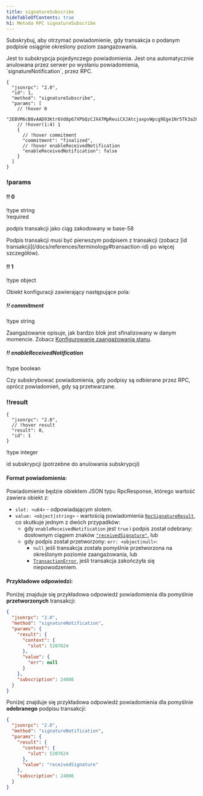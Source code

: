 ```yaml
---
title: signatureSubscribe
hideTableOfContents: true
h1: Metoda RPC signatureSubscribe
---
```


Subskrybuj, aby otrzymać powiadomienie, gdy transakcja o podanym podpisie
osiągnie określony poziom zaangażowania.

<Callout type="warn">
  Jest to subskrypcja pojedynczego powiadomienia. Jest ona automatycznie
  anulowana przez serwer po wysłaniu powiadomienia, `signatureNotification`,
  przez RPC.
</Callout>

<APIMethod>

```jsonc !!request
{
  "jsonrpc": "2.0",
  "id": 1,
  "method": "signatureSubscribe",
  "params": [
    // !hover 0
    "2EBVM6cB8vAAD93Ktr6Vd8p67XPbQzCJX47MpReuiCXJAtcjaxpvWpcg9Ege1Nr5Tk3a2GFrByT7WPBjdsTycY9b",
    // !hover(1:4) 1
    {
      // !hover commitment
      "commitment": "finalized",
      // !hover enableReceivedNotification
      "enableReceivedNotification": false
    }
  ]
}
```

### !params

#### !! 0

!type string  
!required

podpis transakcji jako ciąg zakodowany w base-58

<Callout type="info">
  Podpis transakcji musi być pierwszym podpisem z transakcji (zobacz [id
  transakcji](/docs/references/terminology#transaction-id) po więcej
  szczegółów).
</Callout>

#### !! 1

!type object

Obiekt konfiguracji zawierający następujące pola:

##### !! commitment

!type string

Zaangażowanie opisuje, jak bardzo blok jest sfinalizowany w danym momencie.
Zobacz
[Konfigurowanie zaangażowania stanu](/docs/rpc#configuring-state-commitment).

##### !! enableReceivedNotification

!type boolean

Czy subskrybować powiadomienia, gdy podpisy są odbierane przez RPC, oprócz
powiadomień, gdy są przetwarzane.

### !!result

```jsonc !response
{
  "jsonrpc": "2.0",
  // !hover result
  "result": 0,
  "id": 1
}
```

!type integer

id subskrypcji (potrzebne do anulowania subskrypcji)

</APIMethod>

#### Format powiadomienia:

Powiadomienie będzie obiektem JSON typu RpcResponse, którego wartość zawiera
obiekt z:

- `slot: <u64>` - odpowiadającym slotem.
- `value: <object|string>` - wartością powiadomienia
  [`RpcSignatureResult`](https://github.com/solana-labs/solana/blob/6d28fd455b07e3557fc6c0c3ddf3ba03e3fe8482/rpc-client-api/src/response.rs#L265-L268),
  co skutkuje jednym z dwóch przypadków:
  - gdy `enableReceivedNotification` jest `true` i podpis został odebrany:
    dosłownym ciągiem znaków
    [`"receivedSignature"`](https://github.com/solana-labs/solana/blob/6d28fd455b07e3557fc6c0c3ddf3ba03e3fe8482/rpc-client-api/src/response.rs#L286-L288),
    lub
  - gdy podpis został przetworzony: `err: <object|null>`:
    - `null` jeśli transakcja została pomyślnie przetworzona na określonym
      poziomie zaangażowania, lub
    - [`TransactionError`](https://github.com/solana-labs/solana/blob/6d28fd455b07e3557fc6c0c3ddf3ba03e3fe8482/sdk/src/transaction/error.rs#L15-L164),
      jeśli transakcja zakończyła się niepowodzeniem.

#### Przykładowe odpowiedzi:

Poniżej znajduje się przykładowa odpowiedź powiadomienia dla pomyślnie
**przetworzonych** transakcji:

```json
{
  "jsonrpc": "2.0",
  "method": "signatureNotification",
  "params": {
    "result": {
      "context": {
        "slot": 5207624
      },
      "value": {
        "err": null
      }
    },
    "subscription": 24006
  }
}
```

Poniżej znajduje się przykładowa odpowiedź powiadomienia dla pomyślnie
**odebranego** podpisu transakcji:

```json
{
  "jsonrpc": "2.0",
  "method": "signatureNotification",
  "params": {
    "result": {
      "context": {
        "slot": 5207624
      },
      "value": "receivedSignature"
    },
    "subscription": 24006
  }
}
```
